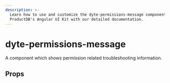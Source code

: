 ```yaml
---
description: >-
  Learn how to use and customize the dyte-permissions-message component in
  ProductDB's Angular UI Kit with our detailed documentation.
---
```


# dyte-permissions-message

A component which shows permission related troubleshooting
information.

## Props

<PropsTable of="dyte-permissions-message" />

<head>
  <title>Angular UI Kit dyte-permissions-message</title>
</head>
